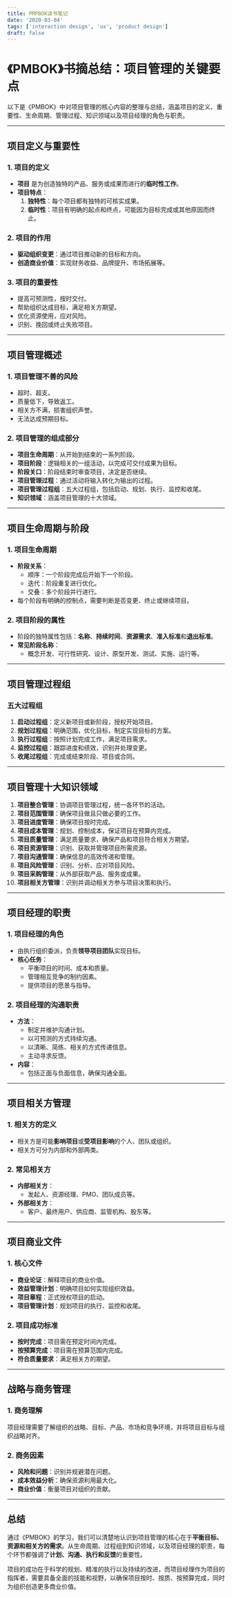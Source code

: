 ```yaml
---
title: PMPBOK读书笔记
date: '2020-03-04'
tags: ['interaction design', 'ux', 'product design']
draft: false
---
```


# 《PMBOK》书摘总结：项目管理的关键要点

以下是《PMBOK》中对项目管理的核心内容的整理与总结，涵盖项目的定义、重要性、生命周期、管理过程、知识领域以及项目经理的角色与职责。

---

## 项目定义与重要性

### 1. 项目的定义
- **项目** 是为创造独特的产品、服务或成果而进行的**临时性工作**。
- **项目特点**：
  1. **独特性**：每个项目都有独特的可核实成果。
  2. **临时性**：项目有明确的起点和终点，可能因为目标完成或其他原因而终止。

### 2. 项目的作用
- **驱动组织变更**：通过项目推动新的目标和方向。
- **创造商业价值**：实现财务收益、品牌提升、市场拓展等。

### 3. 项目的重要性
- 提高可预测性，按时交付。
- 帮助组织达成目标，满足相关方期望。
- 优化资源使用，应对风险。
- 识别、挽回或终止失败项目。

---

## 项目管理概述

### 1. 项目管理不善的风险
- 超时、超支。
- 质量低下，导致返工。
- 相关方不满，损害组织声誉。
- 无法达成预期目标。

### 2. 项目管理的组成部分
- **项目生命周期**：从开始到结束的一系列阶段。
- **项目阶段**：逻辑相关的一组活动，以完成可交付成果为目标。
- **阶段关口**：阶段结束时审查项目，决定是否继续。
- **项目管理过程**：通过活动将输入转化为输出的过程。
- **项目管理过程组**：五大过程组，包括启动、规划、执行、监控和收尾。
- **知识领域**：涵盖项目管理的十大领域。

---

## 项目生命周期与阶段

### 1. 项目生命周期
- **阶段关系**：
  - 顺序：一个阶段完成后开始下一个阶段。
  - 迭代：阶段重复进行优化。
  - 交叠：多个阶段并行进行。
- 每个阶段有明确的控制点，需要判断是否变更、终止或继续项目。

### 2. 项目阶段的属性
- 阶段的独特属性包括：**名称**、**持续时间**、**资源需求**、**准入标准**和**退出标准**。
- **常见阶段名称**：
  - 概念开发、可行性研究、设计、原型开发、测试、实施、运行等。

---

## 项目管理过程组

### 五大过程组
1. **启动过程组**：定义新项目或新阶段，授权开始项目。
2. **规划过程组**：明确范围，优化目标，制定实现目标的方案。
3. **执行过程组**：按照计划完成工作，满足项目需求。
4. **监控过程组**：跟踪进度和绩效，识别并处理变更。
5. **收尾过程组**：完成或结束阶段、项目或合同。

---

## 项目管理十大知识领域

1. **项目整合管理**：协调项目管理过程，统一各环节的活动。
2. **项目范围管理**：确保项目做且只做必要的工作。
3. **项目进度管理**：确保项目按时完成。
4. **项目成本管理**：规划、控制成本，保证项目在预算内完成。
5. **项目质量管理**：满足质量要求，确保产品和项目符合相关方期望。
6. **项目资源管理**：识别、获取并管理项目所需资源。
7. **项目沟通管理**：确保信息的高效传递和管理。
8. **项目风险管理**：识别、分析、应对项目风险。
9. **项目采购管理**：从外部获取产品、服务或成果。
10. **项目相关方管理**：识别并调动相关方参与项目决策和执行。

---

## 项目经理的职责

### 1. 项目经理的角色
- 由执行组织委派，负责**领导项目团队**实现目标。
- **核心任务**：
  - 平衡项目的时间、成本和质量。
  - 管理相互竞争的制约因素。
  - 提供项目的愿景与指导。

### 2. 项目经理的沟通职责
- **方法**：
  - 制定并维护沟通计划。
  - 以可预测的方式持续沟通。
  - 以清晰、简练、相关的方式传递信息。
  - 主动寻求反馈。
- **内容**：
  - 包括正面与负面信息，确保沟通全面。

---

## 项目相关方管理

### 1. 相关方的定义
- 相关方是可能**影响项目**或**受项目影响**的个人、团队或组织。
- 相关方可分为内部和外部两类。

### 2. 常见相关方
- **内部相关方**：
  - 发起人、资源经理、PMO、团队成员等。
- **外部相关方**：
  - 客户、最终用户、供应商、监管机构、股东等。

---

## 项目商业文件

### 1. 核心文件
- **商业论证**：解释项目的商业价值。
- **效益管理计划**：明确项目如何实现组织效益。
- **项目章程**：正式授权项目的启动。
- **项目管理计划**：规划项目的执行、监控和收尾。

### 2. 项目成功标准
- **按时完成**：项目需在预定时间内完成。
- **按预算完成**：项目需在预算范围内完成。
- **符合质量要求**：满足相关方的期望。

---

## 战略与商务管理

### 1. 商务理解
项目经理需要了解组织的战略、目标、产品、市场和竞争环境，并将项目目标与组织战略对齐。

### 2. 商务因素
- **风险和问题**：识别并规避潜在问题。
- **成本效益分析**：确保资源利用最大化。
- **商业价值**：衡量项目对组织的贡献。

---

## 总结

通过《PMBOK》的学习，我们可以清楚地认识到项目管理的核心在于**平衡目标、资源和相关方的需求**。从生命周期、过程组到知识领域，以及项目经理的职责，每个环节都强调了**计划、沟通、执行和反馈**的重要性。

项目的成功在于科学的规划、精准的执行以及持续的改进，而项目经理作为项目的指挥者，需要具备全面的技能和视野，以确保项目按时、按质、按预算完成，同时为组织创造更多商业价值。